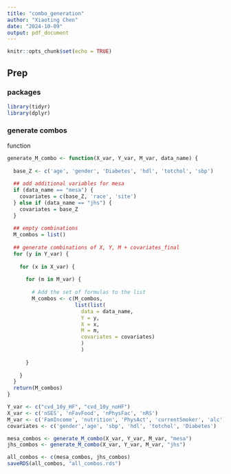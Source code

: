 ```yaml
---
title: "combo_generation"
author: "Xiaoting Chen"
date: "2024-10-09"
output: pdf_document
---
```


```r
knitr::opts_chunk$set(echo = TRUE)
```

## Prep

### packages
```r
library(tidyr)
library(dplyr)
```

### generate combos

function
```r
generate_M_combo <- function(X_var, Y_var, M_var, data_name) {
  
  base_Z <- c('age', 'gender', 'Diabetes', 'hdl', 'totchol', 'sbp')
  
  ## add additional variables for mesa 
  if (data_name == "mesa") {
    covariates = c(base_Z, 'race', 'site')
  } else if (data_name == "jhs") {
    covariates = base_Z
  }
  
  ## empty combinations
  M_combos = list()
  
  ## generate combinations of X, Y, M + covariates_final
  for (y in Y_var) {
    
    for (x in X_var) {
      
      for (m in M_var) {
        
        # Add the set of formulas to the list
        M_combos <- c(M_combos, 
                      list(list(
                        data = data_name,
                        Y = y,
                        X = x,
                        M = m,
                        covariates = covariates)
                        )
                        )
                      
      }
       
    }
  }
  return(M_combos)
}
```


```r
Y_var <- c("cvd_10y_HF", "cvd_10y_noHF")
X_var <- c('nSES', 'nFavFood', 'nPhysFac', 'nRS')
M_var <- c('FamIncome', 'nutrition', 'PhysAct', 'currentSmoker', 'alc')
covariates <- c('gender','age', 'sbp', 'hdl', 'totchol', 'Diabetes')

mesa_combos <- generate_M_combo(X_var, Y_var, M_var, "mesa")
jhs_combos <- generate_M_combo(X_var, Y_var, M_var, "jhs")

all_combos <- c(mesa_combos, jhs_combos)
saveRDS(all_combos, "all_combos.rds")
```




